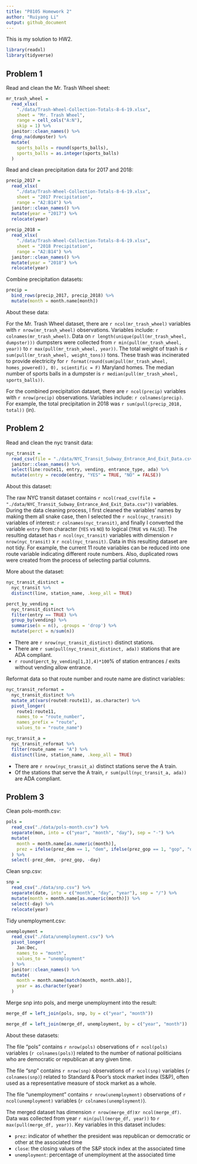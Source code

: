 ```yaml
---
title: "P8105 Homework 2"
author: "Ruiyang Li"
output: github_document
---
```


This is my solution to HW2.

```r
library(readxl)
library(tidyverse)
```

## Problem 1

Read and clean the Mr. Trash Wheel sheet:

```r
mr_trash_wheel = 
  read_xlsx(
    "./data/Trash-Wheel-Collection-Totals-8-6-19.xlsx", 
    sheet = "Mr. Trash Wheel", 
    range = cell_cols("A:N"),
    skip = 1) %>% 
  janitor::clean_names() %>%
  drop_na(dumpster) %>% 
  mutate(
    sports_balls = round(sports_balls),
    sports_balls = as.integer(sports_balls)
  ) 
```


Read and clean precipitation data for 2017 and 2018:

```r
precip_2017 = 
  read_xlsx(
    "./data/Trash-Wheel-Collection-Totals-8-6-19.xlsx",
    sheet = "2017 Precipitation",
    range = "A2:B14") %>% 
  janitor::clean_names() %>%   
  mutate(year = "2017") %>% 
  relocate(year)
  
precip_2018 = 
  read_xlsx(
    "./data/Trash-Wheel-Collection-Totals-8-6-19.xlsx", 
    sheet = "2018 Precipitation",
    range = "A2:B14") %>% 
  janitor::clean_names() %>% 
  mutate(year = "2018") %>% 
  relocate(year)
```

Combine precipitation datasets:

```r
precip = 
  bind_rows(precip_2017, precip_2018) %>% 
  mutate(month = month.name[month])
```


About these data: 

For the Mr. Trash Wheel dataset, there are `r ncol(mr_trash_wheel)` variables with `r nrow(mr_trash_wheel)` observations. Variables include: `r colnames(mr_trash_wheel)`. Data on `r length(unique(pull(mr_trash_wheel, dumpster)))` dumpsters were collected from `r min(pull(mr_trash_wheel, year))` to `r max(pull(mr_trash_wheel, year))`. The total weight of trash is `r sum(pull(mr_trash_wheel, weight_tons))` tons. These trash was incinerated to provide electricity for `r format(round(sum(pull(mr_trash_wheel, homes_powered)), 0), scientific = F)` Maryland homes. The median number of sports balls in a dumpster is `r median(pull(mr_trash_wheel, sports_balls))`.

For the combined precipitation dataset, there are `r ncol(precip)` variables with `r nrow(precip)` observations. Variables include: `r colnames(precip)`. For example, the total precipitation in 2018 was `r sum(pull(precip_2018, total))` (in). 



## Problem 2 

Read and clean the nyc transit data: 

```r
nyc_transit = 
  read_csv(file = "./data/NYC_Transit_Subway_Entrance_And_Exit_Data.csv") %>% 
  janitor::clean_names() %>% 
  select(line:route11, entry, vending, entrance_type, ada) %>% 
  mutate(entry = recode(entry, "YES" = TRUE, "NO" = FALSE))
```

About this dataset: 

The raw NYC transit dataset contains `r ncol(read_csv(file = "./data/NYC_Transit_Subway_Entrance_And_Exit_Data.csv"))` variables. During the data cleaning process, I first cleaned the variables' names by making them all snake case, then I selected the `r ncol(nyc_transit)` variables of interest: `r colnames(nyc_transit)`, and finally I converted the variable `entry` from character (`YES` vs `NO`) to logical (`TRUE` vs `FALSE`). The resulting dataset has `r ncol(nyc_transit)` variables with dimension `r nrow(nyc_transit)` x `r ncol(nyc_transit)`. Data in this resulting dataset are not tidy. For example, the current 11 route variables can be reduced into one route variable indicating different route numbers. Also, duplicated rows were created from the process of selecting partial columns.  


More about the dataset:

```r
nyc_transit_distinct = 
  nyc_transit %>% 
  distinct(line, station_name, .keep_all = TRUE)

perct_by_vending = 
  nyc_transit_distinct %>% 
  filter(entry == TRUE) %>% 
  group_by(vending) %>% 
  summarise(n = n(), .groups = 'drop') %>% 
  mutate(perct = n/sum(n)) 
```

* There are `r nrow(nyc_transit_distinct)` distinct stations. 
* There are `r sum(pull(nyc_transit_distinct, ada))` stations that are ADA compliant. 
* `r round(perct_by_vending[1,3],4)*100`% of station entrances / exits without vending allow entrance. 


Reformat data so that route number and route name are distinct variables: 

```r
nyc_transit_reformat = 
  nyc_transit_distinct %>% 
  mutate_at(vars(route8:route11), as.character) %>% 
  pivot_longer(
    route1:route11,
    names_to = "route_number",
    names_prefix = "route",
    values_to = "route_name")

nyc_transit_a = 
  nyc_transit_reformat %>% 
  filter(route_name == "A") %>% 
  distinct(line, station_name, .keep_all = TRUE)
```

* There are `r nrow(nyc_transit_a)` distinct stations serve the A train. 
* Of the stations that serve the A train, `r sum(pull(nyc_transit_a, ada))` are ADA compliant. 



## Problem 3

Clean pols-month.csv: 

```r
pols = 
  read_csv("./data/pols-month.csv") %>% 
  separate(mon, into = c("year", "month", "day"), sep = "-") %>% 
  mutate(
    month = month.name[as.numeric(month)], 
    prez = ifelse(prez_dem == 1, "dem", ifelse(prez_gop == 1, "gop", "other"))
  ) %>% 
  select(-prez_dem, -prez_gop, -day)
```

Clean snp.csv: 

```r
snp = 
  read_csv("./data/snp.csv") %>% 
  separate(date, into = c("month", "day", "year"), sep = "/") %>% 
  mutate(month = month.name[as.numeric(month)]) %>% 
  select(-day) %>% 
  relocate(year)
```

Tidy unemployment.csv: 

```r
unemployment = 
  read_csv("./data/unemployment.csv") %>% 
  pivot_longer(
    Jan:Dec,
    names_to = "month", 
    values_to = "unemployment"
  ) %>% 
  janitor::clean_names() %>% 
  mutate(
    month = month.name[match(month, month.abb)],
    year = as.character(year)
  )
```

Merge snp into pols, and merge unemployment into the result: 

```r
merge_df = left_join(pols, snp, by = c("year", "month"))

merge_df = left_join(merge_df, unemployment, by = c("year", "month"))
```


About these datasets:


The file “pols” contains `r nrow(pols)` observations of `r ncol(pols)` variables (`r colnames(pols)`) related to the number of national politicians who are democratic or republican at any given time. 

The file “snp” contains `r nrow(snp)` observations of `r ncol(snp)` variables (`r colnames(snp)`) related to Standard & Poor’s stock market index (S&P), often used as a representative measure of stock market as a whole. 

The file “unemployment” contains `r nrow(unemployment)` observations of `r ncol(unemployment)` variables (`r colnames(unemployment)`). 

The merged dataset has dimension `r nrow(merge_df)`x`r ncol(merge_df)`. Data was collected from year `r min(pull(merge_df, year))` to `r max(pull(merge_df, year))`. Key variables in this dataset includes: 

* `prez`: indicator of whether the president was republican or democratic or other at the associated time
* `close`: the closing values of the S&P stock index at the associated time
* `unemployment`: percentage of unemployment at the associated time




